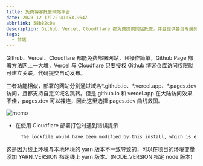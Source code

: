 ```yaml
---
title: 免费博客托管网站平台
date: 2023-12-17T22:41:53.964Z
abbrlink: 58b82c0a
description: Github、Vercel、Cloudflare 都免费提供网站托管，并且提供各自专属的域名 -- github.io、vercel.app、pages.dev。
tags:
  - 前端
---
```


Github、Vercel、Cloudflare 都能免费部署网站，且操作简单，Github Page 部署方法网上一大堆，Vercel 与 Cloudflare 只要授权 Github 博客仓库访问权限就可建立关联，代码提交自动发布。

三者功能相似，部署的网站分别通过域名\*.github.io、\*.vercel.app、\*.pages.dev 访问，且都支持自定义域名跳转。但是 github.io 和 vercel.app 在大陆访问效果不佳，pages.dev 可以裸连，因此这里选择 pages.dev 曲线救国。

![memo](/images/58b82c0a.jpg)

- 在使用 Cloudflare 部署打包时遇到错误提示

  ```bash language-{1}
    The lockfile would have been modified by this install, which is explicitly forbidden.
  ```

这是因为线上环境与本地环境的 yarn 版本不一致导致的，可以在项目的环境变量添加 YARN_VERSION 指定线上 yarn 版本。(NODE_VERSION 指定 node 版本)
